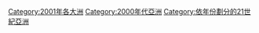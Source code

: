 {{Commons category|2001 in Asia}}
{{Year by category
| m = 2
| c = 0
| d = 0
| y = 1
| cat = 亞洲
| sortkey = 亞洲
| in = 
| parent = 
| subcat= 2000年代亞洲
}}

[[Category:2001年各大洲|Category:2001年各大洲]]
[[Category:2000年代亞洲|Category:2000年代亞洲]]
[[Category:依年份劃分的21世紀亞洲|Category:依年份劃分的21世紀亞洲]]